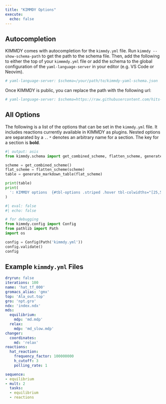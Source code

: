 ```yaml
---
title: "KIMMDY Options"
execute:
  echo: false
---
```


## Autocompletion

KIMMDY comes with autocompletion for the `kimmdy.yml` file.
Run `kimmdy --show-schema-path` to get the path to the schema file.
Then, add the following to either the top of your `kimmmdy.yml` file or
add the schema to the global configuration of the `yaml-language-server` in your editor
(e.g. VS Code or Neovim).

```.yaml
# yaml-language-server: $schema=/your/path/to/kimmdy-yaml-schema.json
```

Once KIMMDY is public, you can replace the path with the following url:

```.yaml
# yaml-language-server: $schema=https://raw.githubusercontent.com/hits-mbm-dev/kimmdy/main/src/kimmdy/kimmdy-yaml-schema.json
```

## All Options

The following is a list of the options that can be set in the `kimmdy.yml` file.
It includes reactions currently available in KIMMDY as plugins.
Nested options are separated by a `.`.
`*` denotes an arbitrary name for a section.
The key for a section is **bold**.

```python
#| output: asis
from kimmdy.schema import get_combined_scheme, flatten_scheme, generate_markdown_table

scheme = get_combined_scheme()
flat_scheme = flatten_scheme(scheme)
table = generate_markdown_table(flat_scheme)

print(table)
print(
  ': KIMMDY options  {#tbl-options .striped .hover tbl-colwidths="[25,50,15,15]"}'
)
```


```python
#| eval: false
#| echo: false

# for debugging
from kimmdy.config import Config
from pathlib import Path
import os

config = Config(Path('kimmdy.yml'))
config.validate()
config
```

## Example `kimmdy.yml` Files

```.yaml
dryrun: false
iterations: 100
name: 'hat_tf_000'
gromacs_alias: 'gmx'
top: 'Ala_out.top'
gro: 'npt.gro'
ndx: 'index.ndx'
mds:
  equilibrium:
    mdp: 'md.mdp'
  relax:
    mdp: 'md_slow.mdp'
changer:
  coordinates:
    md: 'relax'      
reactions:
  hat_reaction:
    frequency_factor: 100000000
    h_cutoff: 3
    polling_rate: 1

sequence:
- equilibrium
- mult: 2
  tasks:
  - equilibrium
  - reactions
```


